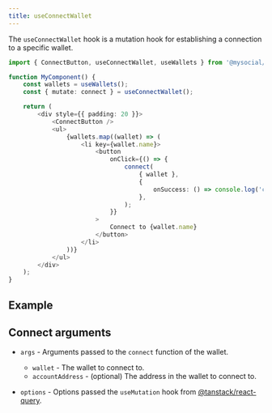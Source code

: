 ```yaml
---
title: useConnectWallet
---
```



The `useConnectWallet` hook is a mutation hook for establishing a connection to a specific wallet.

```ts
import { ConnectButton, useConnectWallet, useWallets } from '@mysocial/dapp-kit';

function MyComponent() {
	const wallets = useWallets();
	const { mutate: connect } = useConnectWallet();

	return (
		<div style={{ padding: 20 }}>
			<ConnectButton />
			<ul>
				{wallets.map((wallet) => (
					<li key={wallet.name}>
						<button
							onClick={() => {
								connect(
									{ wallet },
									{
										onSuccess: () => console.log('connected'),
									},
								);
							}}
						>
							Connect to {wallet.name}
						</button>
					</li>
				))}
			</ul>
		</div>
	);
}
```

## Example

<UseConnectWalletExample />

## Connect arguments

- `args` - Arguments passed to the `connect` function of the wallet.

  - `wallet` - The wallet to connect to.
  - `accountAddress` - (optional) The address in the wallet to connect to.

- `options` - Options passed the `useMutation` hook from
  [@tanstack/react-query](https://tanstack.com/query/latest/docs/react/guides/mutations).

